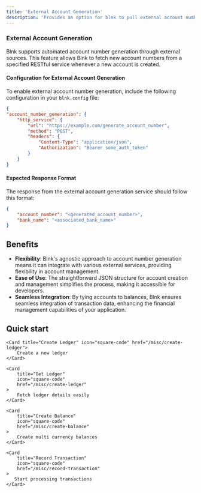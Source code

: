 ```yaml
---
title: 'External Account Generation'
description: 'Provides an option for blnk to pull external account numbers from an external service.'
---
```


### External Account Generation
Blnk supports automated account number generation through external sources. This feature allows Blnk to fetch new account numbers from a specified RESTful service whenever a new account is created.

#### Configuration for External Account Generation
To enable external account number generation, include the following configuration in your `blnk.config` file:

```json blnk.config
{
"account_number_generation": {
    "http_service": {
        "url": "https://example.com/generate_account_number",
        "method": "POST",
        "headers": {
            "Content-Type": "application/json",
            "Authorization": "Bearer some_auth_token"
        }
    }
}
```

#### Expected Response Format
The response from the external account generation service should follow this format:

```json response from external service
{
    "account_number": "<generated_account_number>",
    "bank_name": "<associated_bank_name>"
}
```

## Benefits

- **Flexibility**: Blnk's agnostic approach to account number generation means it can integrate with various external services, providing flexibility in account management.
- **Ease of Use**: The straightforward JSON structure for account creation and management simplifies the process, making it accessible for developers.
- **Seamless Integration**: By tying accounts to balances, Blnk ensures seamless integration of transaction data, enhancing the financial management capabilities of your application.

## Quick start
<CardGroup>

    <Card title="Create Ledger" icon="square-code" href="/misc/create-ledger">
        Create a new ledger
    </Card>

    <Card
        title="Get Ledger"
        icon="square-code"
        href="/misc/create-ledger"
    >
        Fetch ledger details easily
    </Card>

    <Card
        title="Create Balance"
        icon="square-code"
        href="/misc/create-balance"
    >
        Create multi currency balances
    </Card>

    <Card
        title="Record Transaction"
        icon="square-code"
        href="/misc/record-transaction"
    >
       Start processing transactions
    </Card>

</CardGroup>
